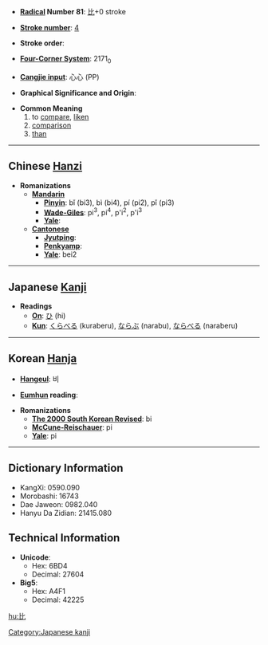 * '''[[Wiktionary:Chinese radical index| Radical]] Number 81''': [[Wiktionary:Chinese radical index 比|比]]+0 stroke

* '''[[Wiktionary:Chinese total strokes index|Stroke number]]''': [[Wiktionary:Chinese total strokes index 4|4]]

* '''Stroke order''': 

* '''[[Wiktionary:Chinese four corner index|Four-Corner System]]''': 2171<sub>0</sub>

* '''[[Wiktionary:Chinese Cangjie index|Cangjie input]]''': 心心 (PP)

* '''Graphical Significance and Origin''': 

* '''Common Meaning'''
*# to [[compare]], [[liken]]
*# [[comparison]]
*# [[than]]


----

== Chinese [[Hanzi]] ==

* '''Romanizations'''
** '''[[Mandarin]]'''
*** '''[[Pinyin]]''': bǐ (bi3), bì (bi4), pí (pi2), pǐ (pi3)
*** '''[[Wade-Giles]]''': pi<sup>3</sup>, pi<sup>4</sup>, p'i<sup>2</sup>, p'i<sup>3</sup>
*** '''[[Yale]]''': 
** '''[[Cantonese]]'''
*** '''[[Jyutping]]''':
*** '''[[Penkyamp]]''': 
*** '''[[Yale]]''': bei2


----

== Japanese [[Kanji]] ==

* '''Readings'''
** '''[[On]]''': [[ひ]] (hi)
** '''[[Kun]]''': [[くらべる]] (kuraberu), [[ならぶ]] (narabu), [[ならべる]] (naraberu)


----

== Korean [[Hanja]] ==

* '''[[Hangeul]]''': 비

* '''[[Eumhun]] reading''': 

* '''Romanizations'''
** '''[[The 2000 South Korean Revised Romanization|The 2000 South Korean Revised]]''': bi
** '''[[McCune-Reischauer]]''': pi
** '''[[Yale]]''': pi

----

== Dictionary Information ==

* KangXi: 0590.090
* Morobashi: 16743
* Dae Jaweon: 0982.040
* Hanyu Da Zidian: 21415.080

== Technical Information ==

* '''Unicode''':
** Hex: 6BD4
** Decimal: 27604
* '''Big5''':
** Hex: A4F1
** Decimal: 42225

[[Category:Japanese kanji]]

[[hu:比]]